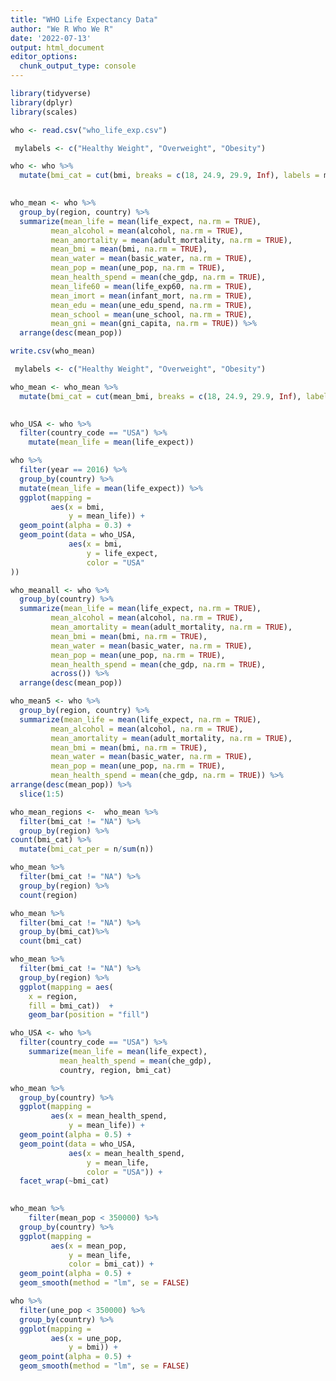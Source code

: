 ```yaml
---
title: "WHO Life Expectancy Data"
author: "We R Who We R"
date: '2022-07-13'
output: html_document
editor_options: 
  chunk_output_type: console
---
```


```r
library(tidyverse)
library(dplyr)
library(scales)
```


``` r
who <- read.csv("who_life_exp.csv")
```

```r
 mylabels <- c("Healthy Weight", "Overweight", "Obesity")

who <- who %>%
  mutate(bmi_cat = cut(bmi, breaks = c(18, 24.9, 29.9, Inf), labels = mylabels))
  
```

```r
who_mean <- who %>%
  group_by(region, country) %>%
  summarize(mean_life = mean(life_expect, na.rm = TRUE),
         mean_alcohol = mean(alcohol, na.rm = TRUE),
         mean_amortality = mean(adult_mortality, na.rm = TRUE),
         mean_bmi = mean(bmi, na.rm = TRUE),
         mean_water = mean(basic_water, na.rm = TRUE),
         mean_pop = mean(une_pop, na.rm = TRUE),
         mean_health_spend = mean(che_gdp, na.rm = TRUE),
         mean_life60 = mean(life_exp60, na.rm = TRUE),
         mean_imort = mean(infant_mort, na.rm = TRUE),
         mean_edu = mean(une_edu_spend, na.rm = TRUE),
         mean_school = mean(une_school, na.rm = TRUE),
         mean_gni = mean(gni_capita, na.rm = TRUE)) %>%
  arrange(desc(mean_pop))
```

```r
write.csv(who_mean)
```


```r
 mylabels <- c("Healthy Weight", "Overweight", "Obesity")

who_mean <- who_mean %>%
  mutate(bmi_cat = cut(mean_bmi, breaks = c(18, 24.9, 29.9, Inf), labels = mylabels))
  
```

```r
who_USA <- who %>%
  filter(country_code == "USA") %>%
    mutate(mean_life = mean(life_expect))

who %>%
  filter(year == 2016) %>%
  group_by(country) %>%
  mutate(mean_life = mean(life_expect)) %>%
  ggplot(mapping = 
         aes(x = bmi,
             y = mean_life)) +
  geom_point(alpha = 0.3) +
  geom_point(data = who_USA,
             aes(x = bmi,
                 y = life_expect,
                 color = "USA"
))
```


```r
who_meanall <- who %>%
  group_by(country) %>%
  summarize(mean_life = mean(life_expect, na.rm = TRUE),
         mean_alcohol = mean(alcohol, na.rm = TRUE),
         mean_amortality = mean(adult_mortality, na.rm = TRUE),
         mean_bmi = mean(bmi, na.rm = TRUE),
         mean_water = mean(basic_water, na.rm = TRUE),
         mean_pop = mean(une_pop, na.rm = TRUE),
         mean_health_spend = mean(che_gdp, na.rm = TRUE),
         across()) %>%
  arrange(desc(mean_pop))
```


```r
who_mean5 <- who %>%
  group_by(region, country) %>%
  summarize(mean_life = mean(life_expect, na.rm = TRUE),
         mean_alcohol = mean(alcohol, na.rm = TRUE),
         mean_amortality = mean(adult_mortality, na.rm = TRUE),
         mean_bmi = mean(bmi, na.rm = TRUE),
         mean_water = mean(basic_water, na.rm = TRUE),
         mean_pop = mean(une_pop, na.rm = TRUE),
         mean_health_spend = mean(che_gdp, na.rm = TRUE)) %>%   
arrange(desc(mean_pop)) %>%
  slice(1:5)
```


```r
who_mean_regions <-  who_mean %>%  
  filter(bmi_cat != "NA") %>%
  group_by(region) %>%
count(bmi_cat) %>%
  mutate(bmi_cat_per = n/sum(n))

who_mean %>%
  filter(bmi_cat != "NA") %>%
  group_by(region) %>%
  count(region)

who_mean %>%
  filter(bmi_cat != "NA") %>%
  group_by(bmi_cat)%>%
  count(bmi_cat)
```

```r
who_mean %>%
  filter(bmi_cat != "NA") %>%
  group_by(region) %>%
  ggplot(mapping = aes(
    x = region,
    fill = bmi_cat))  +
    geom_bar(position = "fill")
```

```r
who_USA <- who %>%
  filter(country_code == "USA") %>%
    summarize(mean_life = mean(life_expect),
           mean_health_spend = mean(che_gdp),
           country, region, bmi_cat)

```

``` r
who_mean %>%
  group_by(country) %>%
  ggplot(mapping = 
         aes(x = mean_health_spend,
             y = mean_life)) +
  geom_point(alpha = 0.5) +
  geom_point(data = who_USA,
             aes(x = mean_health_spend,
                 y = mean_life,
                 color = "USA")) +
  facet_wrap(~bmi_cat)
  
```

```r
who_mean %>%
    filter(mean_pop < 350000) %>%
  group_by(country) %>%
  ggplot(mapping = 
         aes(x = mean_pop,
             y = mean_life,
             color = bmi_cat)) +
  geom_point(alpha = 0.5) +
  geom_smooth(method = "lm", se = FALSE) 
```

```r
who %>%
  filter(une_pop < 350000) %>%
  group_by(country) %>%
  ggplot(mapping = 
         aes(x = une_pop,
             y = bmi)) +
  geom_point(alpha = 0.5) +
  geom_smooth(method = "lm", se = FALSE) 
```

